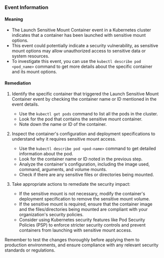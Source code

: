 
### Event Information

#### Meaning

- The Launch Sensitive Mount Container event in a Kubernetes cluster indicates that a container has been launched with sensitive mount options.
- This event could potentially indicate a security vulnerability, as sensitive mount options may allow unauthorized access to sensitive data or system resources.
- To investigate this event, you can use the `kubectl describe pod <pod_name>` command to get more details about the specific container and its mount options.

#### Remediation

1. Identify the specific container that triggered the Launch Sensitive Mount Container event by checking the container name or ID mentioned in the event details.
   - Use the `kubectl get pods` command to list all the pods in the cluster.
   - Look for the pod that contains the sensitive mount container.
   - Note down the name or ID of the container.

2. Inspect the container's configuration and deployment specifications to understand why it requires sensitive mount access.
   - Use the `kubectl describe pod <pod-name>` command to get detailed information about the pod.
   - Look for the container name or ID noted in the previous step.
   - Analyze the container's configuration, including the image used, command, arguments, and volume mounts.
   - Check if there are any sensitive files or directories being mounted.

3. Take appropriate actions to remediate the security impact:
   - If the sensitive mount is not necessary, modify the container's deployment specification to remove the sensitive mount volume.
   - If the sensitive mount is required, ensure that the container image and the files/directories being mounted are compliant with your organization's security policies.
   - Consider using Kubernetes security features like Pod Security Policies (PSP) to enforce stricter security controls and prevent containers from launching with sensitive mount access.

Remember to test the changes thoroughly before applying them to production environments, and ensure compliance with any relevant security standards or regulations.

